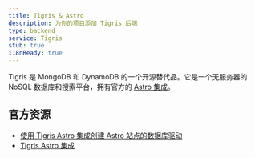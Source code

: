 ```yaml
---
title: Tigris & Astro
description: 为你的项目添加 Tigris 后端
type: backend
service: Tigris
stub: true
i18nReady: true
---
```


Tigris 是 MongoDB 和 DynamoDB 的一个开源替代品。它是一个无服务器的 NoSQL 数据库和搜索平台，拥有官方的 [Astro 集成](https://github.com/tigrisdata/tigris-astro)。

## 官方资源
- [使用 Tigris Astro 集成创建 Astro 站点的数据库驱动](https://www.tigrisdata.com/blog/astro-tigris-integration/)
- [Tigris Astro 集成](https://www.tigrisdata.com/docs/sdkstools/astro/)
